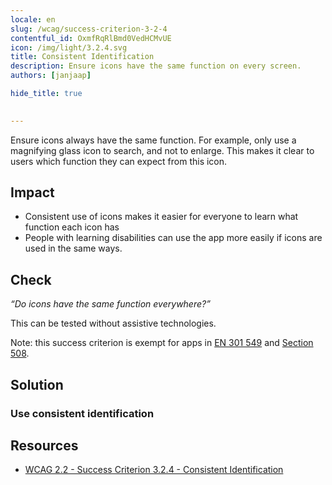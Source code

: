 ```yaml
---
locale: en
slug: /wcag/success-criterion-3-2-4
contentful_id: OxmfRqRlBmd0VedHCMvUE
icon: /img/light/3.2.4.svg
title: Consistent Identification
description: Ensure icons have the same function on every screen.
authors: [janjaap]

hide_title: true

	
---
```


<Hero
  title="Consistent Identification"
  icon="/img/light/3.2.4.svg"
  prefix="Success Criterion 3.2.4"
  suffix="Level AA"
/>

Ensure icons always have the same function. For example, only use a magnifying glass icon to search, and not to enlarge. This makes it clear to users which function they can expect from this icon.

## Impact

- Consistent use of icons makes it easier for everyone to learn what function each icon has
- People with learning disabilities can use the app more easily if icons are used in the same ways.

## Check

*“Do icons have the same function everywhere?”*

This can be tested without assistive technologies.

Note: this success criterion is exempt for apps in [EN 301 549](/en/guidelines/en-301-549) and [Section 508](/en/guidelines/section-508).

## Solution

### Use consistent identification

<CodeSample id="element-identification" locale="en"/>

## Resources

- [WCAG 2.2 - Success Criterion 3.2.4 - Consistent Identification](https://www.w3.org/TR/WCAG22/#consistent-identification)